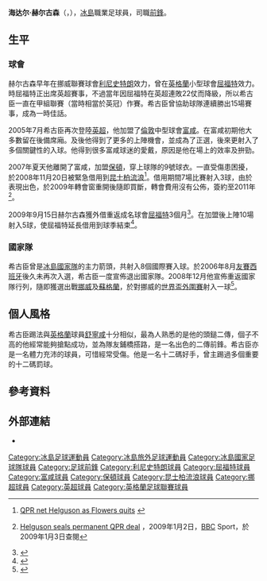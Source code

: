 {{noteTA|G1=英超
|T=zh-hans:海达尔·赫尔古森;zh-hk:希達·希古臣;zh-tw:海達爾·赫爾古森;
|1=zh-hans:海达尔·赫尔古森;zh-hk:希達·希古臣;zh-tw:海達爾·赫爾古森;
|2=zh-hans:赫尔古森;zh-hk:希古臣;zh-tw:赫爾古森;
}}
{{Football player infobox
|          playername = 希達·希古臣<br>''Heiðar Helguson''
|               image = [[File:Heiðar_Helguson.jpg|150px]]
|            fullname = Heiðar Helguson
|              height = {{height|feet=5|in=10}}
|            nickname = ''HH''、''Iceman''
|         dateofbirth = {{birth date and age|1977|8|22}} 
|         cityofbirth = [[達爾維克|達爾維克]]
|      countryofbirth = [[冰島|冰島]] 
|         currentclub = 
|          clubnumber =
|            position = [[前鋒_(足球)|前鋒]]
|    youthyears1 = 1985–1993
|    youthclubs1 = UMFS Dalvík
|         years1 = 1993–1994
|         years2 = 1995–1997
|         years4 = 1998–1999
|         years5 = 1999–2005
|         years6 = 2005–2007
|         years7 = 2007–2009
|         years8 = 2008–2009
|         years9 = 2009–2012
|         years10 = 2009–2010
|         years11= 2012–2013
|         clubs1 = UMFS Dalvík
|         clubs2 = Þróttur
|         clubs4 = [[利尼史特朗|利尼史特朗]]
|         clubs5 = [[沃特福德足球俱乐部|屈福特]]
|         clubs6 = [[富勒姆足球俱乐部|富咸]]
|         clubs7 = [[博尔顿足球俱乐部|保頓]]
|         clubs8 = →  [[女王公园巡游者足球俱乐部|女王公园巡游者]]
|         clubs9 = [[女王公园巡游者足球俱乐部|女王公园巡游者]]
|         clubs10 = → [[沃特福德足球俱乐部|屈福特]]
|         clubs11= [[卡迪夫城足球俱乐部|卡迪夫城]]
|          caps1 = 11
|         goals1 = 5
|          caps2 = 54
|         goals2 = 31
|          caps3 = 12
|         goals3 = 4
|          caps4 = 43
|         goals4 = 18
|          caps5 = 174
|         goals5 = 55
|          caps6 = 57
|         goals6 = 11
|          caps7 = 7
|         goals7 = 2
|          caps8 = 7
|         goals8 = 3
|          caps9 = 68
|         goals9 = 24
|         caps10 = 29
|        goals10 = 11
|         caps11 = 38
|        goals11 = 8
|      totalcaps = 488
|     totalgoals = 168
| nationalyears1 = 1994–1996
|  nationalteam1 = [[冰島19歲以下國家足球隊|冰島U19]]
|  nationalcaps1 = 18
| nationalgoals1 = 2
| nationalyears2 = 1997–1999
|  nationalteam2 = [[冰島21歲以下國家足球隊|冰島U21]]
|  nationalcaps2 = 6
| nationalgoals2 = 1
| nationalyears3 = 1999–2011
|  nationalteam3 = [[冰島國家足球隊|冰島]]
|  nationalcaps3 = 55
| nationalgoals3 = 12
|            pcupdate = 2012年5月31日
|            ntupdate = 2012年5月31日
}}

'''海达尔·赫尔古森'''（{{lang-is|'''Heiðar Helguson'''}}，{{bd|1977年|8月22日|catIdx=Helguson, Heloar}}），[[冰島|冰島]]職業足球員，司職[[前鋒_(足球)|前鋒]]。

==生平==
===球會===
赫尔古森早年在挪威聯賽球會[[利尼史特朗|利尼史特朗]]效力，曾在[[英格蘭|英格蘭]]小型球會[[屈福特足球會|屈福特]]效力。時屈福特正出席英超賽事，不過當年因屈福特在英超連敗22仗而降級，所以希古臣一直在甲組聯賽（當時相當於英冠）作賽。希古臣曾協助球隊連續勝出15場賽事，成為一時佳話。

2005年7月希古臣再次登陸[[英超|英超]]，他加盟了[[倫敦|倫敦]]中型球會[[富咸足球會|富咸]]。在富咸初期他大多數留在後備席廂。及後他得到了更多的上陣機會，並成為了正選，後來更射入了多個關鍵性的入球。他得到很多富咸球迷的愛戴，原因是他在場上的效率及拚勁。

2007年夏天他離開了富咸，加盟[[保頓足球會|保頓]]，穿上球隊的9號球衣。一直受傷患困擾，於2008年11月20日被緊急借用到[[女王公园巡游者足球俱乐部|昆士柏流浪]]<ref>{{en}} [http://news.bbc.co.uk/sport2/hi/football/teams/q/qpr/7739750.stm QPR net Helguson as Flowers quits] {{Wayback|url=http://news.bbc.co.uk/sport2/hi/football/teams/q/qpr/7739750.stm |date=20190815111449 }}</ref>。借用期間7場比賽射入3球，由於表現出色，於2009年轉會窗重開後隨即買斷，轉會費用沒有公佈，簽約至2011年<ref>{{en}} [http://news.bbc.co.uk/sport2/hi/football/teams/q/qpr/7807850.stm Helguson seals permanent QPR deal] {{Wayback|url=http://news.bbc.co.uk/sport2/hi/football/teams/q/qpr/7807850.stm |date=20141129090032 }}，2009年1月2日，[[BBC|BBC]] Sport，於2009年1月3日查閱</ref>。

2009年9月15日赫尔古森獲外借重返成名球會[[屈福特足球會|屈福特]]3個月<ref>{{cite news |language=en |url=http://www.skysports.com/story/0,19528,11095_5560920,00.html |title=Heidar heads back to Hornets |publisher=Sky Sports |date=2009-0-15 |accessdate=2009-11-11 |archive-date=2016-08-15 |archive-url=https://web.archive.org/web/20160815091756/http://www.skysports.com/story/0,19528,11095_5560920,00.html |dead-url=no }}</ref>。在加盟後上陣10場射入5球，使屈福特延長借用到球季結束<ref>{{cite news |language=en |url=http://www.skysports.com/story/0,19528,12875_5853031,00.html |title=Helguson rejoins Hornets |publisher=Sky Sports |date=2010-01-11 |accessdate=2010-01-12 |archive-date=2010-03-17 |archive-url=https://web.archive.org/web/20100317044948/http://www.skysports.com/story/0,19528,12875_5853031,00.html |dead-url=no }}</ref>。

===國家隊===
希古臣曾是[[冰島國家足球隊|冰島國家隊]]的主力箭頭，共射入8個國際賽入球。於2006年8月[[友誼賽|友賽]][[西班牙國家足球隊|西班牙]]後久未再次入選，希古臣一度宣佈退出國家隊。2008年12月他宣佈重返國家隊行列，隨即獲選出戰[[挪威國家足球隊|挪威]]及[[蘇格蘭足球代表隊|蘇格蘭]]，於對挪威的[[2010年世界盃外圍賽_(歐洲區)|世界盃外圍賽]]射入一球<ref>{{cite web |language=en |url=http://www.fifa.com/worldcup/preliminaries/europe/matches/round=250471/match=300041222/report.html |title=Norway - Iceland 2:2 |publisher=[[FIFA|''fifa.com'']] |accessdate=2010-01-12 |archive-date=2014-08-17 |archive-url=https://web.archive.org/web/20140817114247/http://www.fifa.com/worldcup/preliminaries/europe/matches/round=250471/match=300041222/report.html |dead-url=no }}</ref>。

== 個人風格 ==
希古臣踢法與[[英格蘭|英格蘭]]球員[[舒寧咸|舒寧咸]]十分相似，最為人熟悉的是他的頭鎚二傳，個子不高的他經常能夠搶點成功，並為隊友鋪橋搭路，是一名出色的二傳前鋒。希古臣亦是一名體力充沛的球員，可惜經常受傷。他是一名十二碼好手，曾主踢過多個重要的十二碼罰球。

==參考資料==
{{reflist}}

==外部連結==
* {{soccerbase|id=19042|name=希達·希古臣}}

{{DEFAULTSORT:Helguson, Heloar}}
[[Category:冰島足球運動員|Category:冰島足球運動員]]
[[Category:冰島旅外足球運動員|Category:冰島旅外足球運動員]]
[[Category:冰島國家足球隊球員|Category:冰島國家足球隊球員]]
[[Category:足球前鋒|Category:足球前鋒]]
[[Category:利尼史特朗球員|Category:利尼史特朗球員]]
[[Category:屈福特球員|Category:屈福特球員]]
[[Category:富咸球員|Category:富咸球員]]
[[Category:保頓球員|Category:保頓球員]]
[[Category:昆士柏流浪球員|Category:昆士柏流浪球員]]
[[Category:挪超球員|Category:挪超球員]]
[[Category:英超球員|Category:英超球員]]
[[Category:英格蘭足球聯賽球員|Category:英格蘭足球聯賽球員]]